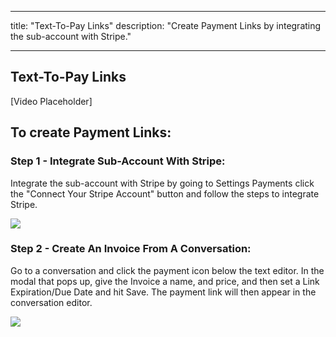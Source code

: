 
---
title: "Text-To-Pay Links"
description: "Create Payment Links by integrating the sub-account with Stripe."

---
## Text-To-Pay Links 

[Video Placeholder]

## To create Payment Links:

### Step 1 - Integrate Sub-Account With Stripe:

Integrate the sub-account with Stripe by going to Settings Payments click the "Connect Your Stripe Account" button and follow the steps to integrate Stripe.

![](https://s3.amazonaws.com/cdn.freshdesk.com/data/helpdesk/attachments/production/48158658694/original/jKa6DexPIDteShRvRWnP_gIMB_6rueBHmg.png?1636734598) 

### Step 2 - Create An Invoice From A Conversation:

Go to a conversation and click the payment icon below the text editor. In the modal that pops up, give the Invoice a name, and price, and then set a Link Expiration/Due Date and hit Save. The payment link will then appear in the conversation editor.

![](https://s3.amazonaws.com/cdn.freshdesk.com/data/helpdesk/attachments/production/48158658720/original/ZEntj2wJmo0ABb8wPBVCZYdv172-Xp_kTg.png?1636734608)